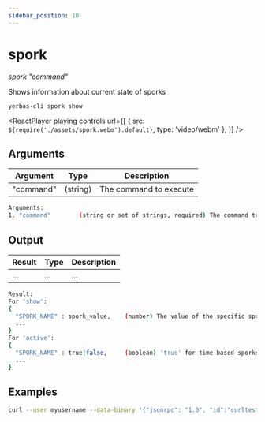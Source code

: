 ```yaml
---
sidebar_position: 10
---
```



# spork

_spork "command"_

Shows information about current state of sporks

`yerbas-cli spork show`

<ReactPlayer
  playing
  controls
  url={[
    { src: `${require('./assets/spork.webm').default}`, type: 'video/webm' },
  ]}
/>

## Arguments

| Argument  | Type     | Description            |
| --------- | -------- | ---------------------- |
| "command" | (string) | The command to execute |

```bash
Arguments:
1. "command"        (string or set of strings, required) The command to execute
```

## Output

| Result | Type | Description |
| ------ | ---- | ----------- |
| ...    | ...  | ...         |

```bash
Result:
For 'show':
{
  "SPORK_NAME" : spork_value,    (number) The value of the specific spork with the name SPORK_NAME
  ...
}
For 'active':
{
  "SPORK_NAME" : true|false,     (boolean) 'true' for time-based sporks if spork is active and 'false' otherwise
  ...
}
```

## Examples

```bash
curl --user myusername --data-binary '{"jsonrpc": "1.0", "id":"curltest", "method": "spork", "params": ["show"] }' -H 'content-type: text/plain;' http://127.0.0.1:9998/
```
